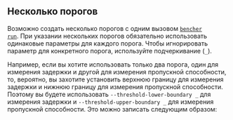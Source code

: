 
## Несколько порогов

Возможно создать несколько порогов с одним вызовом <code><a href="/ru/docs/explanation/bencher-run/">bencher run</a></code>.
При указании нескольких порогов обязательно использовать одинаковые параметры для каждого порога.
Чтобы игнорировать параметр для конкретного порога, используйте подчеркивание (`_`).

Например, если вы хотите использовать только два порога,
один для измерения задержки и другой для измерения пропускной способности,
то, вероятно, вы захотите установить верхнюю границу для измерения задержки
и нижнюю границу для измерения пропускной способности.
Поэтому вы будете использовать `--threshold-lower-boundary _` для измерения задержки
и `--threshold-upper-boundary _` для измерения пропускной способности.
Это можно записать следующим образом:

<MultipleThresholdsCode />
